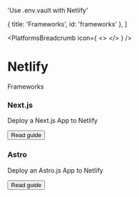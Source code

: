 

  'Use .env.vault with Netlify'

  { title: 'Frameworks', id: 'frameworks' },
]

<PlatformsBreadcrumb icon={
  <>
    <NetlifyIcon className="h-9 w-9 text-[#00C7B7]"/>
  </>
} />
# Netlify
<GuideHeading lead={description} />

<div className="my-16 xl:max-w-none">
  <Heading level={2} id="frameworks">
    Frameworks
  </Heading>
  <div className="not-prose mt-4 grid grid-cols-1 gap-x-6 gap-y-10 border-t border-zinc-900/5 pt-10 dark:border-white/5 sm:grid-cols-2 xl:max-w-none xl:grid-cols-3">
    <div key="nextjs" className="flex flex-row-reverse gap-6">
      <div className="flex-auto">
        <h3 className="text-sm font-semibold text-zinc-900 dark:text-white">
          Next.js
        </h3>
        <p className="mt-1 text-sm text-zinc-600 dark:text-zinc-400">Deploy a Next.js App to Netlify</p>
        <p className="mt-4"><Button href="/docs/frameworks/nextjs/netlify" variant="text" arrow="right">Read guide</Button></p>
      </div>
      <NextIcon className="h-9 w-9 text-[#000000] dark:invert"/>
    </div>
    <div key="astro" className="flex flex-row-reverse gap-6">
      <div className="flex-auto">
        <h3 className="text-sm font-semibold text-zinc-900 dark:text-white">
          Astro
        </h3>
        <p className="mt-1 text-sm text-zinc-600 dark:text-zinc-400">Deploy an Astro.js App to Netlify</p>
        <p className="mt-4"><Button href="/docs/frameworks/astro/netlify" variant="text" arrow="right">Read guide</Button></p>
      </div>
      <AstroIcon className="h-9 w-9 text-[#FF5D01]"/>
    </div>
  </div>
</div>
